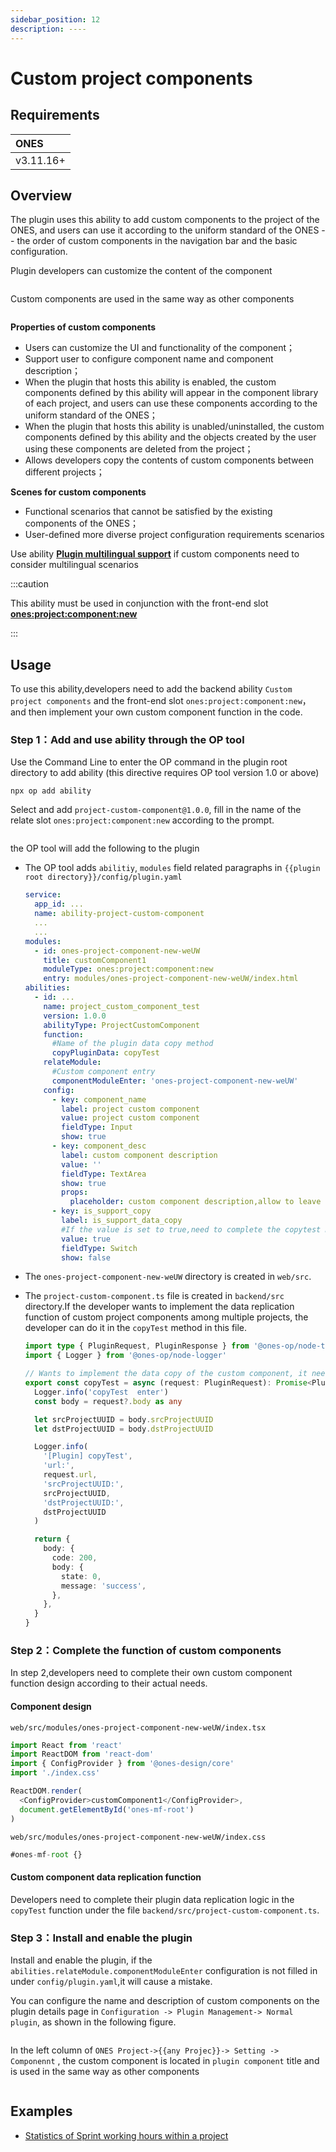 ```yaml
---
sidebar_position: 12
description: ----
---
```



# Custom project components

## Requirements

| ONES      |
| :-------- |
| v3.11.16+ |

## Overview

The plugin uses this ability to add custom components to the project of the ONES, and users can use it according to the uniform standard of the ONES -- the order of custom components in the navigation bar and the basic configuration.

Plugin developers can customize the content of the component

<Image img={projectCustomComponent5} />

Custom components are used in the same way as other components

<Image img={projectCustomComponent4} />

**Properties of custom components**

- Users can customize the UI and functionality of the component；
- Support user to configure component name and component description；
- When the plugin that hosts this ability is enabled, the custom components defined by this ability will appear in the component library of each project, and users can use these components according to the uniform standard of the ONES；
- When the plugin that hosts this ability is unabled/uninstalled, the custom components defined by this ability and the objects created by the user using these components are deleted from the project；
- Allows developers copy the contents of custom components between different projects；

**Scenes for custom components**

- Functional scenarios that cannot be satisfied by the existing components of the ONES；
- User-defined more diverse project configuration requirements scenarios

Use ability **[Plugin multilingual support](../../../guide/abilities/multilingual.mdx)** if custom components need to consider multilingual scenarios

:::caution

This ability must be used in conjunction with the front-end slot **[ones:project:component:new](../../slot/module/project/component/index.mdx)**

:::

## Usage

To use this ability,developers need to add the backend ability `Custom project components` and the front-end slot `ones:project:component:new`，and then implement your own custom component function in the code.

### Step 1：Add and use ability through the OP tool

Use the Command Line to enter the OP command in the plugin root directory to add ability (this directive requires OP tool version 1.0 or above)

```shell
npx op add ability
```

Select and add `project-custom-component@1.0.0`, fill in the name of the relate slot `ones:project:component:new` according to the prompt.

<Image img={projectCustomComponent1} />

the OP tool will add the following to the plugin

- The OP tool adds `abilitiy`, `modules` field related paragraphs in `{{plugin root directory}}/config/plugin.yaml`

  ```yaml
  service:
    app_id: ...
    name: ability-project-custom-component
    ...
    ...
  modules:
    - id: ones-project-component-new-weUW
      title: customComponent1
      moduleType: ones:project:component:new
      entry: modules/ones-project-component-new-weUW/index.html
  abilities:
    - id: ...
      name: project_custom_component_test
      version: 1.0.0
      abilityType: ProjectCustomComponent
      function:
        #Name of the plugin data copy method
        copyPluginData: copyTest
      relateModule:
        #Custom component entry
        componentModuleEnter: 'ones-project-component-new-weUW'
      config:
        - key: component_name
          label: project custom component
          value: project custom component
          fieldType: Input
          show: true
        - key: component_desc
          label: custom component description
          value: ''
          fieldType: TextArea
          show: true
          props:
            placeholder: custom component description,allow to leave blank
        - key: is_support_copy
          label: is_support_data_copy
          #If the value is set to true,need to complete the copytest method
          value: true
          fieldType: Switch
          show: false
  ```

- The `ones-project-component-new-weUW` directory is created in `web/src`.

- The `project-custom-component.ts` file is created in `backend/src` directory.If the developer wants to implement the data replication function of custom project components among multiple projects, the developer can do it in the `copyTest` method in this file.

  ```typescript
  import type { PluginRequest, PluginResponse } from '@ones-op/node-types'
  import { Logger } from '@ones-op/node-logger'

  // Wants to implement the data copy of the custom component, it needs to be done within this method.
  export const copyTest = async (request: PluginRequest): Promise<PluginResponse> => {
    Logger.info('copyTest  enter')
    const body = request?.body as any

    let srcProjectUUID = body.srcProjectUUID
    let dstProjectUUID = body.dstProjectUUID

    Logger.info(
      '[Plugin] copyTest',
      'url:',
      request.url,
      'srcProjectUUID:',
      srcProjectUUID,
      'dstProjectUUID:',
      dstProjectUUID
    )

    return {
      body: {
        code: 200,
        body: {
          state: 0,
          message: 'success',
        },
      },
    }
  }
  ```

### Step 2：Complete the function of custom components

In step 2,developers need to complete their own custom component function design according to their actual needs.

#### Component design

`web/src/modules/ones-project-component-new-weUW/index.tsx`

```typescript
import React from 'react'
import ReactDOM from 'react-dom'
import { ConfigProvider } from '@ones-design/core'
import './index.css'

ReactDOM.render(
  <ConfigProvider>customComponent1</ConfigProvider>,
  document.getElementById('ones-mf-root')
)
```

`web/src/modules/ones-project-component-new-weUW/index.css`

```typescript
#ones-mf-root {}
```

#### Custom component data replication function

Developers need to complete their plugin data replication logic in the `copyTest` function under the file `backend/src/project-custom-component.ts`.

### Step 3：Install and enable the plugin

Install and enable the plugin, if the `abilities.relateModule.componentModuleEnter` configuration is not filled in under `config/plugin.yaml`,it will cause a mistake.

You can configure the name and description of custom components on the plugin details page in `Configuration -> Plugin Management-> Normal plugin`, as shown in the following figure.

<Image img={projectCustomComponent3} />

In the left column of `ONES Project->{{any Projec}}-> Setting -> Componennt` , the custom component is located in `plugin component` title and is used in the same way as other components

<Image img={projectCustomComponent4} />

## Examples

- [Statistics of Sprint working hours within a project](sample-project-custom-component1.mdx)
